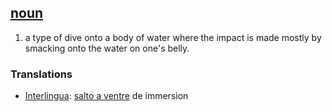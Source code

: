 == [[noun]] ==
# a type of dive onto a body of water where the impact is made mostly by smacking onto the water on one's belly.

=== Translations === 
*[[Interlingua]]: [[salto a ventre]] de immersion
